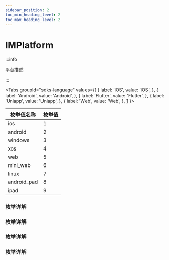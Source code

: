 ```yaml
---
sidebar_position: 2
toc_min_heading_level: 2
toc_max_heading_level: 2
---
```


# IMPlatform

:::info

平台描述

:::

<Tabs
groupId="sdks-language"
values={[
{ label: 'iOS', value: 'iOS', },
{ label: 'Android', value: 'Android', },
{ label: 'Flutter', value: 'Flutter', },
{ label: 'Uniapp', value: 'Uniapp', },
{ label: 'Web', value: 'Web', },
]
}>

<TabItem value="Flutter">

| 枚举值名称  | 枚举值 |
| ----------- | ------ |
| ios         | 1      |
| android     | 2      |
| windows     | 3      |
| xos         | 4      |
| web         | 5      |
| mini_web    | 6      |
| linux       | 7      |
| android_pad | 8      |
| ipad        | 9      |

</TabItem>

<TabItem value="iOS">

### 枚举详解

</TabItem>

<TabItem value="Android">

### 枚举详解

</TabItem>

<TabItem value="Web">

### 枚举详解

</TabItem>

<TabItem value="Uniapp">

### 枚举详解

</TabItem>

</Tabs>
